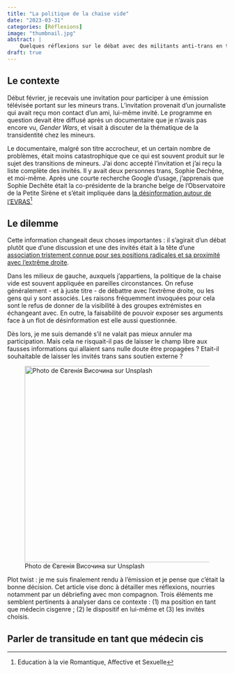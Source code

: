 ```yaml
---
title: "La politique de la chaise vide"
date: "2023-03-31"
categories: [Réflexions]
image: "thumbnail.jpg"
abstract: |
    Quelques réflexions sur le débat avec des militants anti-trans en tant que médecin cis
draft: true
---
```


## Le contexte

Début février, je recevais une invitation pour participer à une émission télévisée portant sur les mineurs trans. L'invitation provenait d'un journaliste qui avait reçu mon contact d'un ami, lui-même invité. Le programme en question devait être diffusé après un documentaire que je n'avais pas encore vu, *Gender Wars*, et visait à discuter de la thématique de la transidentité chez les mineurs. 

Le documentaire, malgré son titre accrocheur, et un certain nombre de problèmes, était moins catastrophique que ce qui est souvent produit sur le sujet des transitions de mineurs. J'ai donc accepté l'invitation et j'ai reçu la liste complète des invités. Il y avait deux personnes trans, Sophie Dechêne, et moi-même. Après une courte recherche Google d'usage, j'apprenais que Sophie Dechête était la co-présidente de la branche belge de l'Observatoire de la Petite Sirène et s'était impliquée dans [la désinformation autour de l'EVRAS](https://www.rtbf.be/article/complotistes-extreme-droite-et-adeptes-de-theories-pedocriminelles-voici-le-reseau-des-desinformateurs-sur-levras-en-belgique-11256548)[^EVRAS]

[^EVRAS]: Education à la vie Romantique, Affective et Sexuelle

## Le dilemme

Cette information changeait deux choses importantes : il s'agirait d'un débat plutôt que d'une discussion et une des invités était à la tête d'une [association tristement connue pour ses positions radicales et sa proximité avec l'extrême droite](https://petitesirene.outrans.net/sample-page/).

Dans les milieux de gauche, auxquels j'appartiens, la politique de la chaise vide est souvent appliquée en pareilles circonstances. On refuse généralement - et à juste titre - de débattre avec l'extrême droite, ou les gens qui y sont associés. Les raisons fréquemment invoquées pour cela sont le refus de donner de la visibilité à des groupes extrémistes en échangeant avec. En outre, la faisabilité de pouvoir exposer ses arguments face à un flot de désinformation est elle aussi questionnée. 

Dès lors, je me suis demandé s'il ne valait pas mieux annuler ma participation. Mais cela ne risquait-il pas de laisser le champ libre aux fausses informations qui allaient sans nulle doute être propagées ? Etait-il souhaitable de laisser les invités trans sans soutien externe ? 


![Photo de Євгенія Височина sur Unsplash](chaise-vide.jpg){width="450" fig-align="center" fig-alt="Chaise rose rembourrée avec pieds en bois. Des ballons bleus sont visibles sur le coin supérieur gauche de l'image"}

Plot twist : je me suis finalement rendu à l'émission et je pense que c'était la bonne décision. Cet article vise donc à détailler mes réflexions, nourries notamment par un débriefing avec mon compagnon. Trois éléments me semblent pertinents à analyser dans ce contexte : (1) ma position en tant que médecin cisgenre ; (2) le dispositif en lui-même et (3) les invités choisis. 

## Parler de transitude en tant que médecin cis